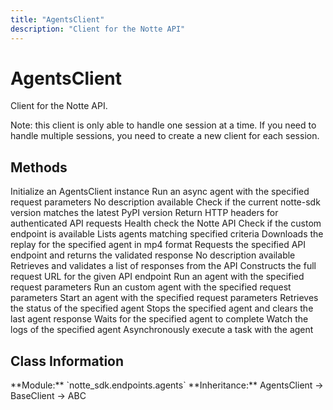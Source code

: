 ```yaml
---
title: "AgentsClient"
description: "Client for the Notte API"
---
```


# AgentsClient

Client for the Notte API.

Note: this client is only able to handle one session at a time.
If you need to handle multiple sessions, you need to create a new client for each session.

## Methods

<CardGroup cols={2}>
  <Card
    title="__init__"
    icon="function"
    href="/sdk-reference/agentsclient/__init__"
  >
    Initialize an AgentsClient instance
  </Card>
  <Card
    title="arun"
    icon="function"
    href="/sdk-reference/agentsclient/arun"
  >
    Run an async agent with the specified request parameters
  </Card>
  <Card
    title="arun_custom"
    icon="function"
    href="/sdk-reference/agentsclient/arun_custom"
  >
    No description available
  </Card>
  <Card
    title="check_and_warn_version_mismatch"
    icon="function"
    href="/sdk-reference/agentsclient/check_and_warn_version_mismatch"
  >
    Check if the current notte-sdk version matches the latest PyPI version
  </Card>
  <Card
    title="headers"
    icon="function"
    href="/sdk-reference/agentsclient/headers"
  >
    Return HTTP headers for authenticated API requests
  </Card>
  <Card
    title="health_check"
    icon="function"
    href="/sdk-reference/agentsclient/health_check"
  >
    Health check the Notte API
  </Card>
  <Card
    title="is_custom_endpoint_available"
    icon="function"
    href="/sdk-reference/agentsclient/is_custom_endpoint_available"
  >
    Check if the custom endpoint is available
  </Card>
  <Card
    title="list"
    icon="function"
    href="/sdk-reference/agentsclient/list"
  >
    Lists agents matching specified criteria
  </Card>
  <Card
    title="replay"
    icon="function"
    href="/sdk-reference/agentsclient/replay"
  >
    Downloads the replay for the specified agent in mp4 format
  </Card>
  <Card
    title="request"
    icon="function"
    href="/sdk-reference/agentsclient/request"
  >
    Requests the specified API endpoint and returns the validated response
  </Card>
  <Card
    title="request_download"
    icon="function"
    href="/sdk-reference/agentsclient/request_download"
  >
    No description available
  </Card>
  <Card
    title="request_list"
    icon="function"
    href="/sdk-reference/agentsclient/request_list"
  >
    Retrieves and validates a list of responses from the API
  </Card>
  <Card
    title="request_path"
    icon="function"
    href="/sdk-reference/agentsclient/request_path"
  >
    Constructs the full request URL for the given API endpoint
  </Card>
  <Card
    title="run"
    icon="function"
    href="/sdk-reference/agentsclient/run"
  >
    Run an agent with the specified request parameters
  </Card>
  <Card
    title="run_custom"
    icon="function"
    href="/sdk-reference/agentsclient/run_custom"
  >
    Run an custom agent with the specified request parameters
  </Card>
  <Card
    title="start"
    icon="function"
    href="/sdk-reference/agentsclient/start"
  >
    Start an agent with the specified request parameters
  </Card>
  <Card
    title="status"
    icon="function"
    href="/sdk-reference/agentsclient/status"
  >
    Retrieves the status of the specified agent
  </Card>
  <Card
    title="stop"
    icon="function"
    href="/sdk-reference/agentsclient/stop"
  >
    Stops the specified agent and clears the last agent response
  </Card>
  <Card
    title="wait"
    icon="function"
    href="/sdk-reference/agentsclient/wait"
  >
    Waits for the specified agent to complete
  </Card>
  <Card
    title="watch_logs"
    icon="function"
    href="/sdk-reference/agentsclient/watch_logs"
  >
    Watch the logs of the specified agent
  </Card>
  <Card
    title="watch_logs_and_wait"
    icon="function"
    href="/sdk-reference/agentsclient/watch_logs_and_wait"
  >
    Asynchronously execute a task with the agent
  </Card>
</CardGroup>

## Class Information

<Info>
**Module:** `notte_sdk.endpoints.agents`
**Inheritance:** AgentsClient → BaseClient → ABC
</Info>
